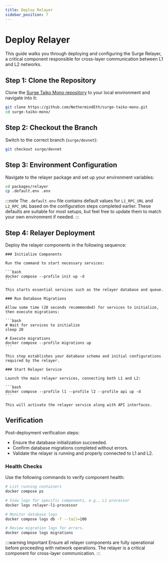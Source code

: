 ```yaml
---
title: Deploy Relayer
sidebar_position: 7
---
```



# Deploy Relayer

This guide walks you through deploying and configuring the Surge Relayer, a critical component responsible for cross-layer communication between L1 and L2 networks.

## Step 1: Clone the Repository

Clone the [Surge Taiko Mono repository](https://github.com/NethermindEth/surge-taiko-mono) to your local environment and navigate into it:

```bash
git clone https://github.com/NethermindEth/surge-taiko-mono.git
cd surge-taiko-mono/
```

## Step 2: Checkout the Branch

Switch to the correct branch (`surge/devnet`):

```bash
git checkout surge/devnet
```

## Step 3: Environment Configuration

Navigate to the relayer package and set up your environment variables:

```bash
cd packages/relayer
cp .default.env .env
```
:::note
The `.default.env` file contains default values for `L1_RPC_URL` and `L2_RPC_URL` based on the configuration steps completed earlier. These defaults are suitable for most setups, but feel free to update them to match your own environment if needed.
:::

## Step 4: Relayer Deployment

Deploy the relayer components in the following sequence:

<Tabs>

  <TabItem value="init" label="1. Initialize Components" default>

    ### Initialize Components

    Run the command to start necessary services:

    ```bash
    docker compose --profile init up -d
    ```

    This starts essential services such as the relayer database and queue.

  </TabItem>

  <TabItem value="migrations" label="2. Run Database Migrations">

    ### Run Database Migrations

    Allow some time (20 seconds recommended) for services to initialize, then execute migrations:

    ```bash
    # Wait for services to initialize
    sleep 20

    # Execute migrations
    docker compose --profile migrations up
    ```

    This step establishes your database schema and initial configurations required by the relayer.

  </TabItem>

  <TabItem value="relayer" label="3. Start the Relayer Service">

    ### Start Relayer Service

    Launch the main relayer services, connecting both L1 and L2:

    ```bash
    docker compose --profile l1 --profile l2 --profile api up -d
    ```

    This will activate the relayer service along with API interfaces.

  </TabItem>

</Tabs>

## Verification

Post-deployment verification steps:

- Ensure the database initialization succeeded.
- Confirm database migrations completed without errors.
- Validate the relayer is running and properly connected to L1 and L2.

### Health Checks

Use the following commands to verify component health:

```bash
# List running containers
docker compose ps

# View logs for specific components, e.g., L1 processor
docker logs relayer-l1-processor

# Monitor database logs
docker compose logs db -f --tail=100

# Review migration logs for errors.
docker compose logs migrations
```

:::warning Important
Ensure all relayer components are fully operational before proceeding with network operations. The relayer is a critical component for cross-layer communication.
:::
